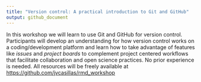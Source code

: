 ```yaml
---
title: "Version control: A practical introduction to Git and GitHub"
output: github_document
---
```


In this workshop we will learn to use Git and GitHub for version control. 
Participants will develop an understanding for how version control works on a coding/development platform and learn how to take advantage of features like *issues* and *project boards* to complement project centered workflows that facilitate collaboration and open science practices. 
No prior experience is needed. 
All resources will be freely available at [https://github.com/jvcasillas/rmd_workshop](https://github.com/jvcasillas/rmd_workshop)

